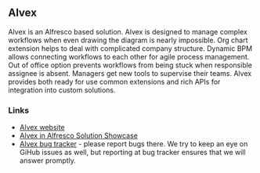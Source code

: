 == Alvex ==
Alvex is an Alfresco based solution. Alvex is designed to manage complex workflows when even drawing the diagram is nearly impossible. Org chart extension helps to deal with complicated company structure. Dynamic BPM allows connecting workflows to each other for agile process management. Out of office option prevents workflows from being stuck when responsible assignee is absent. Managers get new tools to supervise their teams. Alvex provides both ready for use common extensions and rich APIs for integration into custom solutions.

=== Links ===
* [http://www.alvexsoftware.com/ Alvex website]
* [http://www.alfresco.com/partners/solutions/alvex Alvex in Alfresco Solution Showcase]
* [http://issues.itdhq.com/ Alvex bug tracker] - please report bugs there. We try to keep an eye on GiHub issues as well, but reporting at bug tracker ensures that we will answer promptly.
